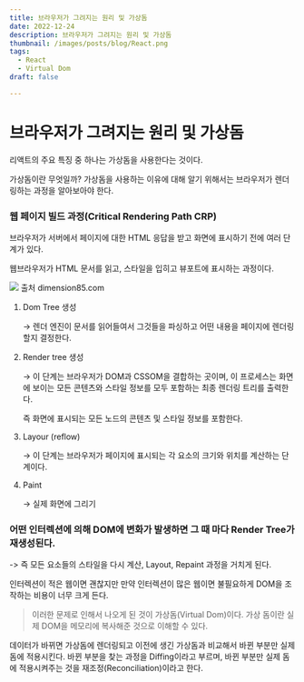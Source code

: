 ```yaml
---
title: 브라우저가 그려지는 원리 및 가상돔
date: 2022-12-24
description: 브라우저가 그려지는 원리 및 가상돔
thumbnail: /images/posts/blog/React.png
tags: 
  - React
  - Virtual Dom
draft: false

---
```


# 브라우저가 그려지는 원리 및 가상돔

리액트의 주요 특징 중 하나는 가상돔을 사용한다는 것이다. 

가상돔이란 무엇일까? 가상돔을 사용하는 이유에 대해 알기 위해서는 브라우저가 렌더링하는 과정을 알아보아야 한다. 

### 웹 페이지 빌드 과정(Critical Rendering Path CRP)

브라우저가 서버에서 페이지에 대한 HTML 응답을 받고 화면에 표시하기 전에 여러 단계가 있다. 

웹브라우저가 HTML 문서를 읽고, 스타일을 입히고 뷰포트에 표시하는 과정이다. 

![](https://velog.velcdn.com/images/junmieee_/post/4d8a73f1-a3a7-44db-b5c9-3592fc3d023f/image.png)
출처 dimension85.com


1. Dom Tree 생성
    
    → 렌더 엔진이 문서를 읽어들여서 그것들을 파싱하고 어떤 내용을 페이지에 렌더링할지 결정한다. 
    
2. Render tree 생성
    
    → 이 단계는 브라우저가 DOM과 CSSOM을 결합하는 곳이며, 이 프로세스는 화면에 보이는 모든 콘텐츠와 스타일 정보를 모두 포함하는 최종 렌더링 트리를 출력한다. 
    
    즉 화면에 표시되는 모든 노드의 콘텐츠 및 스타일 정보를 포함한다. 
    
3. Layour (reflow)
    
    → 이 단계는 브라우저가 페이지에 표시되는 각 요소의 크기와 위치를 계산하는 단계이다. 
    

1. Paint
    
    → 실제 화면에 그리기
    

### 어떤 인터렉션에 의해 DOM에 변화가 발생하면 그 때 마다 Render Tree가 재생성된다.

-> 즉 모든 요소들의 스타일을 다시 계산, Layout, Repaint 과정을 거치게 된다.

인터렉션이 적은 웹이면 괜찮지만 만약 인터렉션이 많은 웹이면 불필요하게 DOM을 조작하는 비용이 너무 크게 든다. 

> 이러한 문제로 인해서 나오게 된 것이 가상돔(Virtual Dom)이다. 가상 돔이란 실제 DOM을 메모리에 복사해준 것으로 이해할 수 있다.

데이터가 바뀌면 가상돔에 렌더링되고 이전에 생긴 가상돔과 비교해서 바뀐 부분만 실제 돔에 적용시킨다. 바뀐 부분을 찾는 과정을 Diffing이라고 부르며, 바뀐 부분만 실제 돔에 적용시켜주는 것을 재조정(Reconciliation)이라고 한다.
